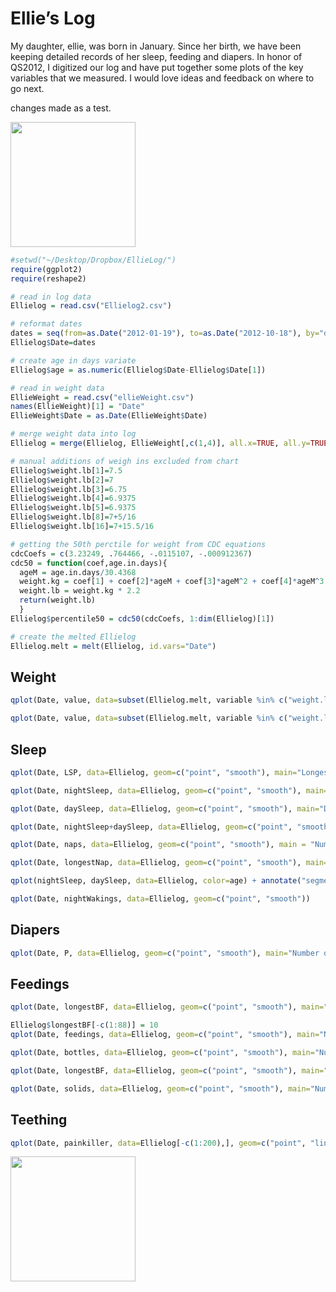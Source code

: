 Ellie's Log
========================================================
My daughter, ellie, was born in January. Since her birth, we have been keeping detailed records of her sleep, feeding and diapers. In honor of QS2012, I digitized our log and have put together some plots of the key variables that we measured. I would love ideas and feedback on where to go next. 

changes made as a test. 

<a href="http://imgur.com/4OQqA"><img src="http://i.imgur.com/4OQqA.jpg" title="Hosted by imgur.com" alt="" width="200" /></a>

```r
#setwd("~/Desktop/Dropbox/EllieLog/")
require(ggplot2)
require(reshape2)

# read in log data
Ellielog = read.csv("Ellielog2.csv")

# reformat dates
dates = seq(from=as.Date("2012-01-19"), to=as.Date("2012-10-18"), by="day")
Ellielog$Date=dates

# create age in days variate
Ellielog$age = as.numeric(Ellielog$Date-Ellielog$Date[1])

# read in weight data
EllieWeight = read.csv("ellieWeight.csv")
names(EllieWeight)[1] = "Date"
EllieWeight$Date = as.Date(EllieWeight$Date)

# merge weight data into log
Ellielog = merge(Ellielog, EllieWeight[,c(1,4)], all.x=TRUE, all.y=TRUE)

# manual additions of weigh ins excluded from chart
Ellielog$weight.lb[1]=7.5
Ellielog$weight.lb[2]=7
Ellielog$weight.lb[3]=6.75
Ellielog$weight.lb[4]=6.9375
Ellielog$weight.lb[5]=6.9375
Ellielog$weight.lb[8]=7+5/16
Ellielog$weight.lb[16]=7+15.5/16

# getting the 50th perctile for weight from CDC equations
cdcCoefs = c(3.23249, .764466, -.0115107, -.000912367)
cdc50 = function(coef,age.in.days){
  ageM = age.in.days/30.4368
  weight.kg = coef[1] + coef[2]*ageM + coef[3]*ageM^2 + coef[4]*ageM^3
  weight.lb = weight.kg * 2.2
  return(weight.lb)
  }
Ellielog$percentile50 = cdc50(cdcCoefs, 1:dim(Ellielog)[1])

# create the melted Ellielog
Ellielog.melt = melt(Ellielog, id.vars="Date")
```
## Weight
```r
qplot(Date, value, data=subset(Ellielog.melt, variable %in% c("weight.lb", "percentile50")), color=variable) + labs(y="pounds", color="")+ scale_color_hue(h.start=180)
```
```r
qplot(Date, value, data=subset(Ellielog.melt, variable %in% c("weight.lb", "percentile50")&Date<Ellielog$Date[100]), color=variable, main="zoom in on first 100 days") + annotate("segment", y=-Inf, yend=Inf, x=15422, xend=15422, color="limegreen", lty=2) + labs(y="pounds", color="") + scale_color_hue(h.start=180) + annotate("text", x=15432, y=8.25, label="start meds", color="limegreen")
```
## Sleep
```r
qplot(Date, LSP, data=Ellielog, geom=c("point", "smooth"), main="Longest Sleep Period (hours)")
```

```r
qplot(Date, nightSleep, data=Ellielog, geom=c("point", "smooth"), main="Night time sleep (hours)")
```
```r
qplot(Date, daySleep, data=Ellielog, geom=c("point", "smooth"), main="Daytime sleep (hours)")
```
```r
qplot(Date, nightSleep+daySleep, data=Ellielog, geom=c("point", "smooth"), main="Total sleep (hours)")
```
```r
qplot(Date, naps, data=Ellielog, geom=c("point", "smooth"), main = "Number of naps")
```
```r
qplot(Date, longestNap, data=Ellielog, geom=c("point", "smooth"), main="Longest Nap (hours)")
```
```r
qplot(nightSleep, daySleep, data=Ellielog, color=age) + annotate("segment", x=7, y=7.5, xend=12, yend=2.5, lty=2)+scale_color_gradient(low="pink", high="red")+annotate("text", x=7.50, y=7.45, label="14.5 hour line", srt=338) + labs(color="age in days")
```
```r
qplot(Date, nightWakings, data=Ellielog, geom=c("point", "smooth"))
```
## Diapers
```r
qplot(Date, P, data=Ellielog, geom=c("point", "smooth"), main="Number of poop diapers")
```

## Feedings
```r
qplot(Date, longestBF, data=Ellielog, geom=c("point", "smooth"), main="Longest Breastfeeding (minutes)")
```

```r
Ellielog$longestBF[-c(1:88)] = 10
qplot(Date, feedings, data=Ellielog, geom=c("point", "smooth"), main="Number of feedings", size=longestBF)
```
```r
qplot(Date, bottles, data=Ellielog, geom=c("point", "smooth"), main="Number of bottle feedings")
```
```r
qplot(Date, longestBF, data=Ellielog, geom=c("point", "smooth"), main="Longest Breastfeeding (minutes)")
```
```r
qplot(Date, solids, data=Ellielog, geom=c("point", "smooth"), main="Number of solids feedings")
```
## Teething
```r
qplot(Date, painkiller, data=Ellielog[-c(1:200),], geom=c("point", "line"))
```


<a href="http://imgur.com/bFLFG"><img src="http://i.imgur.com/bFLFG.jpg" title="Hosted by imgur.com" alt="" width="200" /></a>
